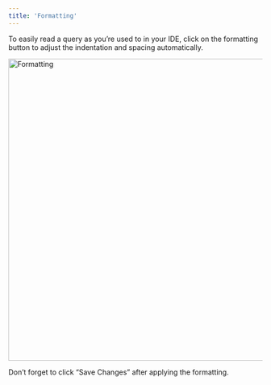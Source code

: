 ```yaml
---
title: 'Formatting'
---
```


To easily read a query as you’re used to in your IDE, click on the formatting button to adjust the indentation and spacing automatically.


 <img src="/images/formatting.png" 
   alt = "Formatting"
   width="600" />

   <Note>Don’t forget to click “Save Changes” after applying the formatting. </Note>